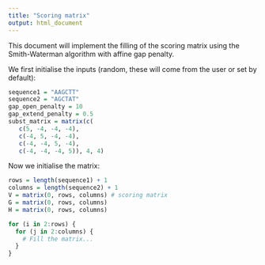 ```yaml
---
title: "Scoring matrix"
output: html_document
---
```


This document will implement the filling of the scoring matrix using the
Smith-Waterman algorithm with affine gap penalty.

We first initialise the inputs (random, these will come from the user or set by default):

```r
sequence1 = "AAGCTT"
sequence2 = "AGCTAT"
gap_open_penalty = 10
gap_extend_penalty = 0.5
subst_matrix = matrix(c(
   c(5, -4, -4, -4),
   c(-4, 5, -4, -4),
   c(-4, -4, 5, -4),
   c(-4, -4, -4, 5)), 4, 4)
```

Now we initialise the matrix:

```r
rows = length(sequence1) + 1
columns = length(sequence2) + 1
V = matrix(0, rows, columns) # scoring matrix
G = matrix(0, rows, columns)
H = matrix(0, rows, columns)

for (i in 2:rows) {
  for (j in 2:columns) {
    # Fill the matrix...
  }
}
```
